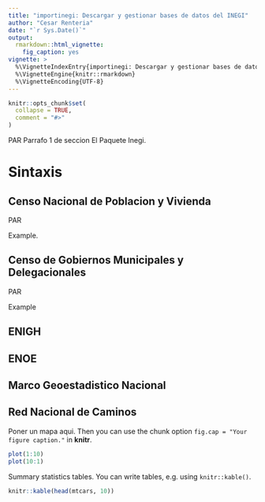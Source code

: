 ```yaml
---
title: "importinegi: Descargar y gestionar bases de datos del INEGI"
author: "Cesar Renteria"
date: "`r Sys.Date()`"
output:
  rmarkdown::html_vignette:
    fig_caption: yes
vignette: >
  %\VignetteIndexEntry{importinegi: Descargar y gestionar bases de datos del INEGI}
  %\VignetteEngine{knitr::rmarkdown}
  %\VignetteEncoding{UTF-8}
---
```


```r
knitr::opts_chunk$set(
  collapse = TRUE,
  comment = "#>"
)
```

PAR Parrafo 1 de seccion El Paquete Inegi.

# Sintaxis

## Censo Nacional de Poblacion y Vivienda

PAR

Example.

## Censo de Gobiernos Municipales y Delegacionales

PAR

Example

## ENIGH

## ENOE

## Marco Geoestadistico Nacional

## Red Nacional de Caminos


Poner un mapa aqui. Then you can use the chunk option `fig.cap = "Your figure caption."` in **knitr**.

```r
plot(1:10)
plot(10:1)
```


Summary statistics tables. You can write tables, e.g. using `knitr::kable()`.

```r
knitr::kable(head(mtcars, 10))
```


